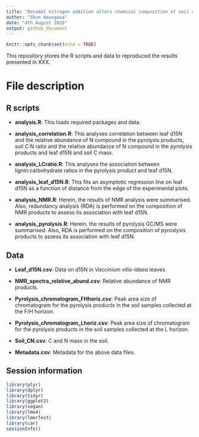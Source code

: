 ```yaml
---
title: "Decadal nitrogen addition alters chemical composition of soil organic matter in a boreal forest"
author: "Shun Hasegawa"
date: "4th August 2020"
output: github_document
---
```


```r
knitr::opts_chunk$set(echo = TRUE)
```

This repository stores the R scripts and data to reproduced the results presented in XXX.

# File description

## R scripts
* **analysis.R**: This loads required packages and data.

* **analysis_correlation.R**: This analyses correlation between leaf d15N and the relative abundance of N compound in the pyrolysis products, soil C:N ratio and the relative abundance of N compound in the pyrolysis products and leaf d15N and soil C mass.

* **analysis_LCratio.R**: This analyses the association between lignin:carbohydrate ratios in the pyrolysis product and leaf d15N.

* **analysis_leaf_d15N.R**:  This fits an asymptotic regression line on leaf d15N as a function of distance from the edge of the experimental plots.

* **analysis_NMR.R**: Herein, the results of NMR analysis were summarised. Also, redundancy analysis (RDA) is performed on the composition of NMR products to assess its association with leaf d15N.

* **analysis_pyrolysis.R**: Herein, the results of pyrolysis GC/MS were summarised. Also, RDA is performed on the composition of pyroslysis products to assess its association with leaf d15N.

## Data
* **Leaf_d15N.csv**: Data on d15N in *Vaccinium vitis-idaea* leaves.

* **NMR_spectra_relative_abund.csv**: Relative abundance of NMR products.

* **Pyrolysis_chromatogram_FHhoriz.csv**: Peak area size of chromatogram for the pyrolysis products in the soil samples collected at the F/H horizon.

* **Pyrolysis_chromatogram_Lhoriz.csv**: Peak area size of chromatogram for the pyrolysis products in the soil samples collected at the L horizon.

* **Soil_CN.csv**: C and N mass in the soil.

* **Metadata.csv**: Metadata for the above data files.

## Session information
```r
library(plyr)
library(dplyr)
library(tidyr)
library(ggplot2)
library(vegan)
library(lme4)
library(lmerTest)
library(car)
sessionInfo()
```


